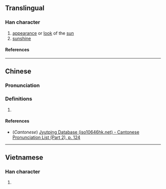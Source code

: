 {{character info}}
==Translingual==

===Han character===
{{Han char|rn=72|rad=日|as=16|sn=20|four=|canj=AYPT|ids=⿰日盧}}

# [[appearance]] or [[look]] of the [[sun]]
# [[sunshine]]

====References====
{{Han ref|kx=0501.320|dkj=14252|dj=0872.050|hdz=21541.160|uh=66E5}}

----

==Chinese==
{{zh-forms|s=𣆐}}

===Pronunciation===
{{zh-pron
|m=lú
|c=lou4
|mc=
|oc=
|ma=
|cat=n
}}

===Definitions===
{{zh-hanzi}}

# {{rfdef|zh}}

====References====
* (''Cantonese'') [http://www.iso10646hk.net/jp/document/download.jsp Jyutping Database (iso10646hk.net) - Cantonese Pronunciation List (Part 2), p. 124]

----

==Vietnamese==

===Han character===
{{vi-readings|rs=日16|reading=trưa}}

# {{rfdef|vi|sort=日16}}